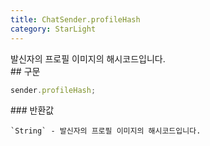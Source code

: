 ```yaml
---
title: ChatSender.profileHash
category: StarLight
---
```


<Section>
  발신자의 프로필 이미지의 해시코드입니다.
</Section>
<Section>
  ## 구문

  ~~~js
  sender.profileHash;
  ~~~

  <Section>
    ### 반환값

    `String` - 발신자의 프로필 이미지의 해시코드입니다.
  </Section>
</Section>